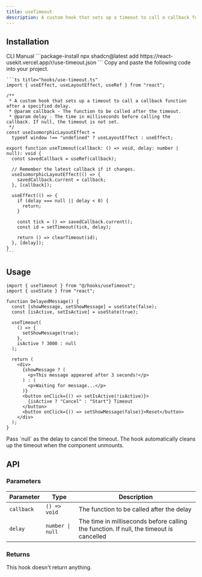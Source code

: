 ```yaml
---
title: useTimeout
description: A custom hook that sets up a timeout to call a callback function after a specified delay.
---
```


## Installation

<CodeTabs>
  <TabsList>
    <TabsTrigger value="cli">CLI</TabsTrigger>
    <TabsTrigger value="manual">Manual</TabsTrigger>
  </TabsList>
  
  <TabsContent value="cli">
    ```package-install
    npx shadcn@latest add https://react-usekit.vercel.app/r/use-timeout.json
    ```
  </TabsContent>
  
  <TabsContent value="manual">
    Copy and paste the following code into your project.

    ```ts title="hooks/use-timeout.ts"
    import { useEffect, useLayoutEffect, useRef } from "react";

    /**
     * A custom hook that sets up a timeout to call a callback function after a specified delay.
     * @param callback - The function to be called after the timeout.
     * @param delay - The time in milliseconds before calling the callback. If null, the timeout is not set.
     */
    const useIsomorphicLayoutEffect =
      typeof window !== "undefined" ? useLayoutEffect : useEffect;

    export function useTimeout(callback: () => void, delay: number | null): void {
      const savedCallback = useRef(callback);

      // Remember the latest callback if it changes.
      useIsomorphicLayoutEffect(() => {
        savedCallback.current = callback;
      }, [callback]);

      useEffect(() => {
        if (delay === null || delay < 0) {
          return;
        }

        const tick = () => savedCallback.current();
        const id = setTimeout(tick, delay);

        return () => clearTimeout(id);
      }, [delay]);
    }
    ```

  </TabsContent>
</CodeTabs>

## Usage

```tsx
import { useTimeout } from "@/hooks/useTimeout";
import { useState } from "react";

function DelayedMessage() {
  const [showMessage, setShowMessage] = useState(false);
  const [isActive, setIsActive] = useState(true);

  useTimeout(
    () => {
      setShowMessage(true);
    },
    isActive ? 3000 : null
  );

  return (
    <div>
      {showMessage ? (
        <p>This message appeared after 3 seconds!</p>
      ) : (
        <p>Waiting for message...</p>
      )}
      <button onClick={() => setIsActive(!isActive)}>
        {isActive ? "Cancel" : "Start"} Timeout
      </button>
      <button onClick={() => setShowMessage(false)}>Reset</button>
    </div>
  );
}
```

<Callout type="info">
  Pass `null` as the delay to cancel the timeout. The hook automatically cleans
  up the timeout when the component unmounts.
</Callout>

## API

### Parameters

| Parameter  | Type             | Description                                                                             |
| ---------- | ---------------- | --------------------------------------------------------------------------------------- |
| `callback` | `() => void`     | The function to be called after the delay                                               |
| `delay`    | `number \| null` | The time in milliseconds before calling the function. If null, the timeout is cancelled |

### Returns

This hook doesn't return anything.

